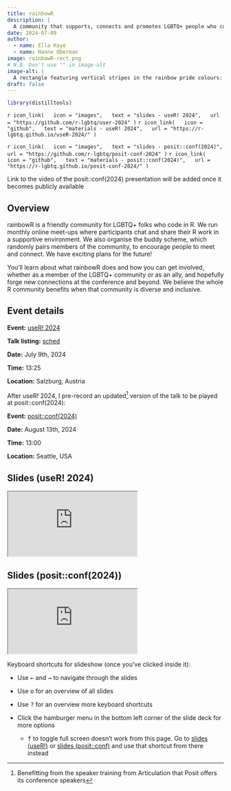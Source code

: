 ```yaml
---
title: rainbowR
description: |
  A community that supports, connects and promotes LGBTQ+ people who code in R
date: 2024-07-09
author: 
  - name: Ella Kaye
  - name: Hanne Oberman
image: rainbowR-rect.png
# N.B. Don't use "" in image-alt
image-alt: |
  A rectangle featuring vertical stripes in the rainbow pride colours: red, orange, yellow, green, blue, and purple. In the center, there's a white horizontal band with the text 'rainbowR' written in a playful, multi-colored font. Each letter of 'rainbow' is composed from two geometic shapes in different colours, matching the rainbow stripes in the background, which overlap to make a third colour. The 'R' is from the R language logo. 
draft: false
---
```


```r
library(distilltools)
```


`r icon_link(
  icon = "images",
  text = "slides - useR! 2024",
  url = "https://github.com/r-lgbtq/user-2024"
)`
`r icon_link(
  icon = "github",
  text = "materials - useR! 2024",
  url = "https://r-lgbtq.github.io/useR-2024/"
)`

`r icon_link(
  icon = "images",
  text = "slides - posit::conf(2024)",
  url = "https://github.com/r-lgbtq/posit-conf-2024"
)`
`r icon_link(
  icon = "github",
  text = "materials - posit::conf(2024)",
  url = "https://r-lgbtq.github.io/posit-conf-2024/"
)`

:::{.callout-note}
Link to the video of the posit::conf(2024) presentation will be added once it becomes publicly available
:::


## Overview 

rainbowR is a friendly community for LGBTQ+ folks who code in R. We run monthly online meet-ups where participants chat and share their R work in a supportive environment. We also organise the buddy scheme, which randomly pairs members of the community, to encourage people to meet and connect. We have exciting plans for the future! 

You'll learn about what rainbowR does and how you can get involved, whether as a member of the LGBTQ+ community or as an ally, and hopefully forge new connections at the conference and beyond. We believe the whole R community benefits when that community is diverse and inclusive.

## Event details

**Event:** [useR! 2024](https://events.linuxfoundation.org/user/)

**Talk listing:** [sched](https://userconf2024.sched.com/event/1c8zs/rainbowr-a-community-that-supports-connects-and-promotes-lgbtq-people-who-code-in-r-ella-kaye-university-of-warwick-hanne-oberman-utrecht-university)

**Date:** July 9th, 2024

**Time:** 13:25

**Location:** Salzburg, Austria

After useR! 2024, I pre-record an updated^[Benefitting from the speaker training from Articulation that Posit offers its conference speakers] version of the talk to be played at posit::conf(2024):

**Event:** [posit::conf(2024)](https://posit.co/conference/)

**Date:** August 13th, 2024

**Time:** 13:00

**Location:** Seattle, USA

## Slides (useR! 2024)

<iframe class="slide-deck ar4x3" src="https://r-lgbtq.github.io/useR-2024/" title="rainbowR lightning talk slides from useR! 2024">
</iframe>

## Slides (posit::conf(2024))

<iframe class="slide-deck ar4x3" src="https://r-lgbtq.github.io/posit-conf-2024/" title="rainbowR lightning talk slides from posit::conf(2024)">
</iframe>

Keyboard shortcuts for slideshow (once you've clicked inside it):

- Use <kbd>←</kbd> and <kbd>→</kbd> to navigate through the slides

- Use <kbd>o</kbd> for an overview of all slides

- Use <kbd>?</kbd> for an overview more keyboard shortcuts

- Click the hamburger menu in the bottom left corner of the slide deck for more options

  - <kbd>f</kbd> to toggle full screen doesn't work from this page. Go to [slides (useR!)](https://r-lgbtq.github.io/useR-2024/) or [slides (posit::conf)](https://r-lgbtq.github.io/posit-conf-2024/) and use that shortcut from there instead